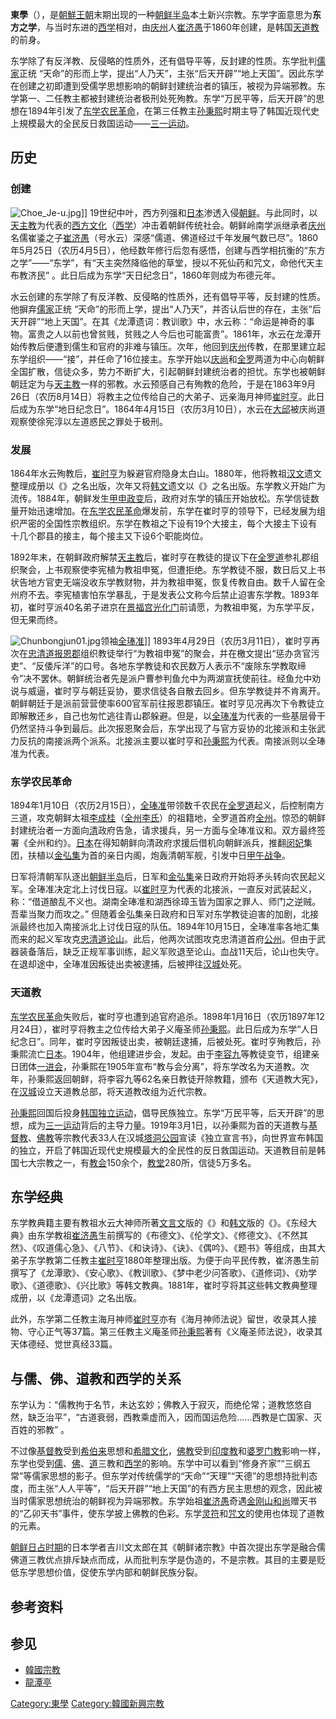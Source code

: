 {{Infobox Korean name|
hangul=동학|
hanja=東學|
rr=Donghak|
mr=Tonghak|
}}
'''東學'''（{{kor|k=동학|hanja=東學|rm=Donghak}}），是[[朝鮮王朝|朝鮮王朝]]末期出现的一种[[朝鲜半岛|朝鲜半岛]]本土新兴宗教。东学字面意思为'''东方之学'''，与当时东进的[[西学|西学]]相对，由[[庆州市|庆州]]人[[崔济愚|崔济愚]]于1860年创建，是韩国[[天道教|天道教]]的前身。

东学除了有反洋教、反侵略的性质外，还有倡导平等，反封建的性质。东学批判[[儒家思想|儒家]]正统 “天命”的形而上学，提出“人乃天”，主张“后天开辟”“地上天国”。因此东学在创建之初即遭到受儒学思想影响的朝鲜封建统治者的镇压，被视为异端邪教。东学第一、二任教主都被封建统治者极刑处死殉教。东学“万民平等，后天开辟”的思想在1894年引发了[[东学农民革命|东学农民革命]]，在第三任教主[[孙秉熙|孙秉熙]]时期主导了韩国近现代史上規模最大的全民反日救国运动——[[三一运动|三一运动]]。

==历史==
===创建===
[[File:Choe_Je-u.jpg|thumb]]]]
19世纪中叶，西方列强和[[日本|日本]]渗透入侵[[朝鲜王朝|朝鲜]]。与此同时，以[[天主教|天主教]]为代表的[[西方文化|西方文化]]（[[西学|西学]]）冲击着朝鲜传统社会。朝鲜岭南学派继承者[[庆州市|庆州]]名儒崔鋈之子[[崔济愚|崔济愚]]（号水云）深感“儒道、佛道经过千年发展气数已尽”{{r|金惠承}}。1860年5月25日（农历4月5日），他经数年修行后忽有感悟，创建与西学相抗衡的“东方之学”——“东学”，有“天主突然降临他的草堂，授以不死仙药和咒文，命他代天主布教济民” 。此日后成为东学“天日纪念日”，1860年则成为布德元年{{r|柳雪峰|邵雍|戚其章}}。

水云创建的东学除了有反洋教、反侵略的性质外，还有倡导平等，反封建的性质。他摒弃[[儒家思想|儒家]]正统 “天命”的形而上学，提出“人乃天”，并否认后世的存在，主张“后天开辟”“地上天国”。在其《龙潭遗词：教训歌》中，水云称：“命运是神奇的事物。富贵之人以前也曾贫贱，贫贱之人今后也可能富贵”。1861年，水云在龙潭开始传教后便遭到儒生和官府的非难与镇压。次年，他回到[[庆州市|庆州]]传教，在那里建立起东学组织——“接”，并任命了16位接主。东学开始以[[庆尚道|庆尚]]和[[全罗道|全罗]]两道为中心向朝鲜全国扩散，信徒众多，势力不断扩大，引起朝鲜封建统治者的担忧。东学也被朝鲜朝廷定为与[[天主教|天主教]]一样的邪教。水云预感自己有殉教的危险，于是在1863年9月26日（农历8月14日）将教主之位传给自己的大弟子、远亲海月神师[[崔时亨|崔时亨]]。此日后成为东学“地日纪念日”。1864年4月15日（农历3月10日），水云在[[大邱|大邱]]被庆尚道观察使徐宪淳以左道惑民之罪处于极刑。{{r|柳雪峰|戚其章|金惠承}}{{r|大事|page=483-484}}

===发展===
1864年水云殉教后，[[崔时亨|崔时亨]]为躲避官府隐身太白山。1880年，他将教祖[[文言文|汉文]]遗文整理成册以《{{link-ko|東經大典|동경대전}}》之名出版，次年又将[[韩文|韩文]]遗文以《{{link-ko|龍潭遺詞|용담유사}}》之名出版。东学教义开始广为流传。1884年，朝鲜发生[[甲申政变|甲申政变]]后，政府对东学的镇压开始放松。东学信徒数量开始迅速增加{{r|朴正雄|戚其章}}。在[[东学农民革命|东学农民革命]]爆发前，东学在崔时亨的领导下，已经发展为组织严密的全国性宗教组织。东学在教祖之下设有19个大接主，每个大接主下设有十几个郡县的接主，每个接主又下设6个职能岗位{{r|卢在轼}}。

1892年末，在朝鲜政府解禁[[天主教|天主教]]后，崔时亨在教徒的提议下在[[全罗道|全罗道]]参礼郡组织聚会，上书观察使李宪植为教祖申冤，但遭拒绝。东学教徒不服，数日后又上书状告地方官吏无端没收东学教财物，并为教祖申冤，恢复传教自由。数千人留在全州府不去。李宪植害怕东学暴乱，于是发表公文称今后禁止迫害东学教。1893年初，崔时亨派40名弟子进京在[[景福宮_(韓國)|景福宫]][[光化门|光化门]]前请愿，为教祖申冤，为东学平反，但无果而终。{{r|戚其章}}{{r|简史|page=407}}

[[File:Chunbongjun01.jpg|thumb]]领袖[[全琫准|全琫准]]]]
1893年4月29日（农历3月11日），崔时亨再次在[[忠清道|忠清道]][[报恩郡|报恩郡]]组织教徒举行“为教祖申冤”的聚会，并在檄文提出“惩办贪官污吏”、“反倭斥洋”的口号。各地东学教徒和农民数万人表示不“废除东学教取缔令”决不罢休。朝鲜统治者先是派户曹参判鱼允中为两湖宣抚使前往。经鱼允中劝说与威逼，崔时亨与朝廷妥协，要求信徒各自散去回乡。但东学教徒并不肯离开。朝鲜朝廷于是派前营营使{{link-ko|洪启薰|홍계훈}}率600官军前往报恩郡镇压。崔时亨见况再次下令教徒立即解散还乡，自己也匆忙逃往青山郡躲避。但是，以[[全琫准|全琫准]]为代表的一些基层骨干仍然坚持斗争到最后。此次报恩聚会后，东学出现了与官方妥协的北接派和主张武力反抗的南接派两个派系。北接派主要以崔时亨和[[孙秉熙|孙秉熙]]为代表。南接派则以全琫准为代表。{{r|传记|大事|page1=8-10|page2=485}}{{r|戚其章}}

===东学农民革命===
{{Main|东学党起义}}
1894年1月10日（农历2月15日），[[全琫准|全琫准]]带领数千农民在[[全罗道|全罗道]]{{link-ko|古阜郡|고부군}}起义，后控制南方三道，攻克朝鲜太祖[[李成桂|李成桂]]（[[全州李氏|全州李氏]]）的祖籍地，全罗道首府[[全州市|全州]]。惊恐的朝鲜封建统治者一方面向[[清朝|清]]政府告急，请求援兵，另一方面与全琫准议和。双方最终签署《全州和约》。[[日本|日本]]在得知朝鲜向清政府求援后借机向朝鲜派兵，推翻[[明成皇后|闵妃]]集团，扶植以[[金弘集_(朝鲜)|金弘集]]为首的亲日内阁，炮轰清朝军舰，引发中日[[甲午战争|甲午战争]]。{{r|传记|大事|简史|page1=12-31|page2=485-489|page3=410-422}}

日军将清朝军队逐出[[朝鲜半岛|朝鲜半岛]]后，日军和[[金弘集_(朝鲜)|金弘集]]亲日政府开始将矛头转向农民起义军。全琫准决定北上讨伐日寇。以[[崔时亨|崔时亨]]为代表的北接派，一直反对武装起义，称：“借道酿乱不义也。湖南全琫准和湖西徐璋玉皆为国家之罪人、师门之逆贼。吾辈当聚力而攻之。” {{r|传记|大事|page1=25-32|page2=488-499}}但随着金弘集亲日政府和日军对东学教徒迫害的加剧，北接派最终也加入南接派北上讨伐日寇的队伍。1894年10月15日，全琫准率各地汇集而来的起义军攻克[[忠清道|忠清道]][[论山市|论山]]。此后，他两次试图攻克忠清道首府[[公州市|公州]]。但由于武器装备落后，缺乏正规军事训练，起义军败退至论山。血战11天后，论山也失守。在退却途中，全琫准因叛徒出卖被逮捕，后被押往[[汉城|汉城]]处死。{{r|传记|大事|简史|page1=32-39|page2=491-492|page3=422-424}}

===天道教===
{{Main|天道教}}

[[东学农民革命|东学农民革命]]失败后，崔时亨也遭到追官府追杀。1898年1月16日（农历1897年12月24日），崔时亨将教主之位传给大弟子义庵圣师[[孙秉熙|孙秉熙]]。此日后成为东学“人日纪念日”。同年，崔时亨因叛徒出卖，被朝廷逮捕，后被处死{{r|柳雪峰|朴正雄}}。崔时亨殉教后，孙秉熙流亡[[日本|日本]]。1904年，他组建进步会，发起{{link-ko|甲辰改革运动|갑진개혁운동}}。由于[[李容九|李容九]]等教徒变节，组建亲日团体[[一进会|一进会]]，孙秉熙在1905年宣布“教与会分离”，将东学改名为天道教。次年，孙秉熙返回朝鲜，将李容九等62名亲日教徒开除教籍，颁布《天道教大宪》，在[[汉城|汉城]]设立天道教总部，将天道教改组为近代宗教{{r|柳雪峰|朴正雄|朴昌昱}}。

[[孙秉熙|孙秉熙]]回国后投身[[韩国独立运动|韩国独立运动]]，倡导民族独立。东学“万民平等，后天开辟”的思想，成为[[三一运动|三一运动]]背后的主导力量。1919年3月1日，以孙秉熙为首的天道教与[[基督教|基督教]]、[[佛教|佛教]]等宗教代表33人在汉城[[塔洞公园|塔洞公园]]宣读《独立宣言书》，向世界宣布韩国的独立{{r|柳雪峰|朴正雄}}，开启了韩国近现代史規模最大的全民性的反日救国运动{{r|宋祯焕}}。天道教目前是韩国七大宗教之一，有[[教会|教会]]150余个，[[教堂|教堂]]280所，信徒5万多名{{r|朴正雄|教堂}}。

==东学经典==
东学教典籍主要有教祖水云大神师所著[[文言文|文言文]]版的《{{link-ko|東經大典|동경대전}}》和[[韩文|韩文]]版的《{{link-ko|龍潭遺詞|용담유사}}》。《东经大典》由东学教祖[[崔济愚|崔济愚]]生前撰写的《布德文》、《伦学文》、《修德文》、《不然其然》、《叹道儒心急》、《八节》、《和诀诗》、《诀》、《偶吟》、《题书》等组成，由其大弟子东学教第二任教主[[崔时亨|崔时亨]]1880年整理出版。为便于向平民传教，崔济愚生前撰写了《龙潭歌》、《安心歌》、《教训歌》、《梦中老少问答歌》、《道修词》、《劝学歌》、《道德歌》、《兴比歌》等韩文教典。1881年，崔时亨将其这些韩文教典整理成册，以《龙潭遗词》之名出版{{r|金京振}}。

此外，东学第二任教主海月神师[[崔时亨|崔时亨]]亦有《海月神师法说》留世，收录其人接物、守心正气等37篇。第三任教主义庵圣师[[孙秉熙|孙秉熙]]著有《义庵圣师法说》，收录其天体德经、觉世真经33篇{{r|柳雪峰|朴正雄}}。

==与儒、佛、道教和西学的关系==
东学认为：“儒教拘于名节，未达玄妙；佛教入于寂灭，而绝伦常；道教悠悠自然，缺乏治平”，“古道衰弱，西教乘虚而入，因而国运危险……西教是亡国家、灭百姓的邪教” 。{{r|邵雍|戚其章}}

不过像[[基督教|基督教]]受到[[希伯来|希伯来]]思想和[[希腊文化|希腊文化]]，[[佛教|佛教]]受到[[印度教|印度教]]和[[婆罗门教|婆罗门教]]影响一样，东学也受到[[儒教_(宗教)|儒]]、[[佛教|佛]]、[[道教|道]]三教和[[西学|西学]]的影响。东学中可以看到“修身齐家”“三纲五常”等儒家思想的影子。但东学对传统儒学的“天命”“天理”“天德”的思想持批判态度，而主张“人人平等”，“后天开辟”“地上天国”的有西方民主思想的观念，因此被当时儒家思想统治的朝鲜视为异端邪教。东学始祖[[崔济愚|崔济愚]]奇遇[[金剛山_(朝鮮)|金刚山]][[和尚|和尚]]赠天书的“乙卯天书”事件，使东学披上佛教的色彩。东学[[灵符|灵符]]和[[咒文|咒文]]的使用也体现了道教的元素。{{r|朴正雄|方浩范}}

[[朝鲜日占时期|朝鲜日占时期]]的日本学者吉川文太郎在其《朝鲜诸宗教》中首次提出东学是融合儒佛道三教优点排斥缺点而成，从而批判东学是伪造的，不是宗教。其目的主要是贬低东学思想价值，促使东学内部和朝鲜民族分裂。{{r|朴正雄}}

==参考资料==
{{Reflist|2|refs=
<ref name="大事">{{cite book |author=朱庭光 主编  |coauthors=  |title=《外国历史大事集*近代部分*第三分册》 |year=2017年3月 |publisher=中国社会科学出版社 |location=北京 |isbn= 978-7-5161-9653-3  }}</ref>
<ref name="传记">{{cite book | author = 陈显泗 | coauthors =杨昭全  | title =《朝鲜近代农民革命领袖全琫準》 | date =1985年 | location =北京 | publisher = 商务印书馆  | ISBN =  }}</ref>
<ref name="简史">{{cite book |author=朴真奭 |coauthors=姜孟山 朴文一 金光洙 高敬洙 |title=《朝鲜简史》 |year=1997年 |publisher=延边大学出版社 |location=延吉 |isbn=7-5634-0990-4  }}</ref>
<ref name="金惠承">{{cite journal |title=东学思想和甲午农民运动的历史意义:韩国民族主义的民众化  |author=金惠承  | coauthors = |journal=《北大史学》 |date=2007年 第1期 }}</ref>
<ref name="邵雍">{{cite journal |title= 朝鲜东学党反洋教原因初探 |author=邵雍 | coauthors =  |journal=《韩国研究论丛》 |date=1999年 }}</ref>
<ref name="戚其章">{{cite journal |title=朝鲜东学道和东学党起义 |author=戚其章 | coauthors = |journal=《历史教学》 |date=1989年03期  }}</ref>
<ref name="柳雪峰">{{cite journal |title=韩国天道教  |author=柳雪峰 | coauthors = |journal=《当代韩国》 |date=1998年02期 }}</ref>
<ref name="朴正雄">{{cite journal |title= 韩国东学的天人观研究 |author=朴正雄 | coauthors = |journal=《南京大学硕士论文》 |date=2013年 }}</ref>
<ref name="卢在轼">{{cite journal |title=太平天国和韩国东学农民战争目标比较研究  |author=卢在轼  | coauthors = |journal=《韩国研究论丛》|date= 2007年第2期}}</ref>
<ref name="朴昌昱">{{cite journal |title=朝鲜族的天道教及其哲学观  |author=朴昌昱  | coauthors = |journal=《延边大学学报(社会科学版)》 |date=1982年04期 }}</ref>
<ref name="宋祯焕">{{cite journal |title= 浅谈三一运动时期朝鲜工人阶级的状况及其在运动中的作用 |author=宋祯焕 | coauthors = |journal=《社会科学战线》 |date=1991年02期 }}</ref>
<ref name="金京振 ">{{cite journal |title=论东学道的基本思想及其性质   |author=金京振  | coauthors = |journal=《黑龙江民族丛刊》 |date=1995 }}</ref>
<ref name="方浩范">{{cite journal |title=“东学”:传统与现代的“矛盾-融合体  |author=方浩范 | coauthors = |journal=《纪念孔子诞辰2565周年国际学术研讨会暨国际儒学联合会第五届会员大会》 |date=2014-09-01 }}</ref>
<ref name="教堂">{{cite web |url=http://iwr.cass.cn/zjjg/xxzjjg/201208/t20120816_3110589.shtml |title=【韩国】天道教中央大教堂 |publisher=中国宗教学术网 |date=2012-10-22 |access-date=2020-05-10 |archive-url=https://web.archive.org/web/20180131134433/http://iwr.cass.cn/zjjg/xxzjjg/201208/t20120816_3110589.shtml |archive-date=2018-01-31 |dead-url=no }}</ref>
}}

==参见==
{{Portal|朝鲜半岛|宗教}}
*[[韓國宗教|韓國宗教]]
*[[龍潭亭|龍潭亭]]


{{宗教}}

[[Category:東學|Category:東學]]
[[Category:韓國新興宗教|Category:韓國新興宗教]]